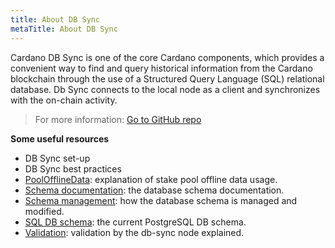 ```yaml
---
title: About DB Sync
metaTitle: About DB Sync
---
```


Cardano DB Sync is one of the core Cardano components, which provides a convenient way to find and query historical information from the Cardano blockchain through the use of a Structured Query Language (SQL) relational database. Db Sync connects to the local node as a client and synchronizes with the on-chain activity. 

> For more information: [Go to GitHub repo <OpenInNew className='content-link' />](https://github.com/input-output-hk/cardano-db-sync#cardano-db-sync)

**Some useful resources**

-   DB Sync set-up
-   DB Sync best practices
-   [PoolOfflineData](https://github.com/input-output-hk/cardano-db-sync/blob/master/doc/pool-offline-data.md): explanation of stake pool offline data usage.
-   [Schema documentation](https://github.com/input-output-hk/cardano-db-sync/blob/master/doc/schema.md): the database schema documentation.
-   [Schema management](https://github.com/input-output-hk/cardano-db-sync/blob/master/doc/schema-management.md): how the database schema is managed and modified.
-   [SQL DB schema](https://hydra.iohk.io/job/Cardano/cardano-db-sync/native.haskellPackages.cardano-db.checks.test-db.x86_64-linux/latest/download/1): the current PostgreSQL DB schema.
-   [Validation](https://github.com/input-output-hk/cardano-db-sync/blob/master/doc/validation.md): validation by the db-sync node explained.
